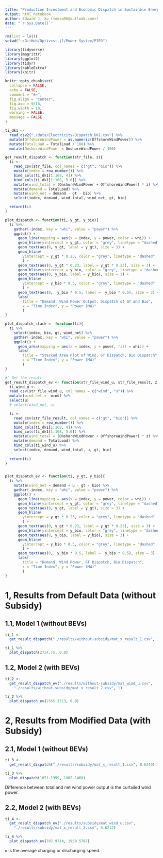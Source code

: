 ```yaml
---
title: "Production Investment and Economic Dispatch in Sustainble Energy System"
output: html_notebook
author: Edward J. Xu (<edxu96@outlook.com>)
date: "`r Sys.Date()`"
---
```


```r
rm(list = ls())
setwd("~/GitHub/Optivest.jl/Power-System/PIED")
```

```r
library(tidyverse)
library(magrittr)
library(ggplot2)
library(tidyr)
library(kableExtra)
library(knitr)
```

```r
knitr::opts_chunk$set(
  collapse = FALSE,
  echo = FALSE,
  comment = "#>",
  fig.align = "center",
  fig.asp = 9/16,
  fig.width = 10,
  warning = FALSE,
  message = FALSE
)
```

```r
ti_dk1 <- 
  read_csv2("./data/Electricity-Dispatch_DK1.csv") %>%
  mutate(OffshoreWindPower = as.numeric(OffshoreWindPower)) %>%
  mutate(TotalLoad = TotalLoad / 100) %>%
  mutate(OnshoreWindPower = OnshoreWindPower / 100)
```

```r
get_result_dispatch <- function(str_file, z){
  ti <-
    read_csv(str_file, col_names = c("gt", "bio")) %>%
    mutate(index = row_number()) %>%
    bind_cols(ti_dk1[1:168, 4]) %>%
    bind_cols(ti_dk1[1:168, 5:6]) %>%
    mutate(wind_total = (OnshoreWindPower + OffshoreWindPower) * z) %>%
    mutate(demand = TotalLoad) %>%
    mutate(wind_net = demand - gt - bio) %>%
    select(index, demand, wind_total, wind_net, gt, bio)

  return(ti)
}

plot_dispatch <- function(ti, y_gt, y_bio){
  ti %>%
    gather(-index, key = "whi", value = "power") %>%
    ggplot() + 
      geom_line(mapping = aes(x = index, y = power, color = whi)) +
      geom_hline(yintercept = y_gt, color = "grey", linetype = "dashed") +
      geom_text(aes(0, y_gt, label = y_gt), size = 3) + 
      geom_hline(
        yintercept = y_gt * 0.23, color = "grey", linetype = "dashed"
        ) +
      geom_text(aes(0, y_gt * 0.23, label = y_gt * 0.23), size = 3) + 
      geom_hline(yintercept = y_bio, color = "grey", linetype = "dashed") +
      geom_text(aes(0, y_bio, label = y_bio), size = 3) + 
      geom_hline(
        yintercept = y_bio * 0.5, color = "grey", linetype = "dashed"
        ) +
      geom_text(aes(0,  y_bio * 0.5, label =  y_bio * 0.5), size = 3) + 
      labs(
        title = "Demand, Wind Power Output, Dispatch of GT and Bio",
        x = "Time Index", y = "Power (MW)"
        )
}

plot_dispatch_stack <- function(ti){
  ti %>%
    select(index, bio, gt, wind_net) %>%
    gather(-index, key = "whi", value = "power") %>%
    ggplot() +
      geom_area(mapping = aes(x = index, y = power, fill = whi)) +
      labs(
        title = "Stacked Area Plot of Wind, GT Dispatch, Bio Dispatch",
        x = "Time Index", y = "Power (MW)"
        )
}

#' Get the result
get_result_dispatch_ev <- function(str_file_wind_u, str_file_result, z){
  ti_wind_u <-
  read_csv(str_file_wind_u, col_names = c("wind", "u")) %>%
  mutate(wind_net = -wind) %>%
  select(u)
  # select(wind_net, u)

  ti <-
    read_csv(str_file_result, col_names = c("gt", "bio")) %>%
    mutate(index = row_number()) %>%
    bind_cols(ti_dk1[1:168, 4]) %>%
    bind_cols(ti_dk1[1:168, 5:6]) %>%
    mutate(wind_total = (OnshoreWindPower + OffshoreWindPower) * z) %>%
    mutate(demand = TotalLoad) %>%
    bind_cols(ti_wind_u) %>%
    select(index, demand, wind_total, u, gt, bio)
  
  return(ti)
}


plot_dispatch_ev <- function(ti, y_gt, y_bio){
  ti %>% 
    mutate(wind_net = demand + u - gt - bio) %>%
    gather(-index, key = "whi", value = "power") %>%
    ggplot() + 
      geom_line(mapping = aes(x = index, y = power, color = whi)) +
      geom_hline(yintercept = y_gt, color = "grey", linetype = "dashed") +
      geom_text(aes(0, y_gt, label = y_gt), size = 3) + 
      geom_hline(
        yintercept = y_gt * 0.23, color = "grey", linetype = "dashed"
        ) +
      geom_text(aes(0, y_gt * 0.23, label = y_gt * 0.23), size = 3) + 
      geom_hline(yintercept = y_bio, color = "grey", linetype = "dashed") +
      geom_text(aes(0, y_bio, label = y_bio), size = 3) + 
      geom_hline(
        yintercept = y_bio * 0.5, color = "grey", linetype = "dashed"
        ) +
      geom_text(aes(0,  y_bio * 0.5, label =  y_bio * 0.5), size = 3) + 
      labs(
        title = "Demand, Wind Power, GT Dispatch, Bio Dispatch",
        x = "Time Index", y = "Power (MW)"
        )
}
```


# 1, Results from Default Data (without Subsidy)

## 1.1, Model 1 (without BEVs)

```r
ti_1 <- 
  get_result_dispatch("./results/without-subsidy/mat_x_result_1.csv", 1)

ti_1 %>% 
  plot_dispatch(2734.75, 0.0)
```

## 1.2, Model 2 (with BEVs)

```r
ti_2 <- 
  get_result_dispatch_ev("./results/without-subsidy/mat_wind_u.csv",
    "./results/without-subsidy/mat_x_result_2.csv", 1)

ti_2 %>%
  plot_dispatch_ev(2565.3513, 0.0) 
```

# 2, Results from Modified Data (with Subsidy)

## 2.1, Model 1 (without BEVs)

```r
ti_3 <- 
  get_result_dispatch("./results/subsidy/mat_x_result_1.csv", 0.6249)

ti_3 %>% 
  plot_dispatch(1051.1959, 1802.1468)
```

Difference between total and net wind power output is the curtailed wind power.

## 2.2, Model 2 (with BEVs)

```r
ti_4 <- 
  get_result_dispatch_ev("./results/subsidy/mat_wind_u.csv",
    "./results/subsidy/mat_x_result_2.csv", 0.6242)

ti_4 %>%
  plot_dispatch_ev(707.9714, 1950.5787) 
```

`u` is the average charging or discharging speed.
 